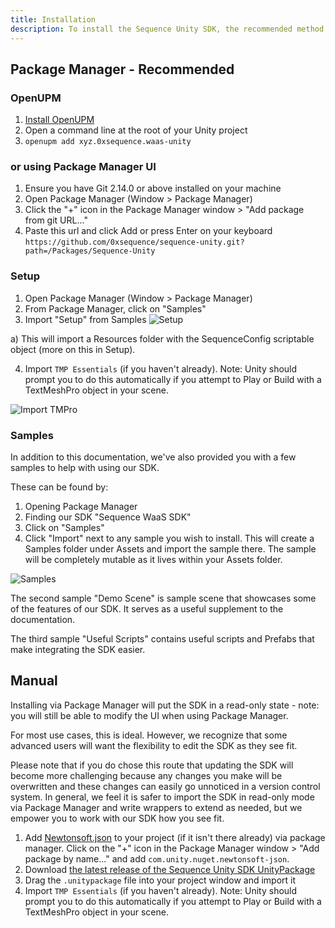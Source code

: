 ---
title: Installation
description: To install the Sequence Unity SDK, the recommended method is using OpenUPM or Package Manager UI.
---

## Package Manager - Recommended

### OpenUPM

1. [Install OpenUPM](https://openupm.com/#get-started-with-cli-optional)
2. Open a command line at the root of your Unity project
3. `openupm add xyz.0xsequence.waas-unity`

### or using Package Manager UI 

1. Ensure you have Git 2.14.0 or above installed on your machine
2. Open Package Manager (Window > Package Manager)
3. Click the "+" icon in the Package Manager window > "Add package from git URL..."
4. Paste this url and click Add or press Enter on your keyboard `https://github.com/0xsequence/sequence-unity.git?path=/Packages/Sequence-Unity`

### Setup
1. Open Package Manager (Window > Package Manager)
2. From Package Manager, click on "Samples"
3. Import "Setup" from Samples
![Setup](/images/unity/unity-import-setup.png)

a) This will import a Resources folder with the SequenceConfig scriptable object (more on this in Setup).

4. Import `TMP Essentials` (if you haven't already). Note: Unity should prompt you to do this automatically if you attempt to Play or Build with a TextMeshPro object in your scene.

![Import TMPro](/images/unity/unity-import-tmpro.png)

### Samples 

In addition to this documentation, we've also provided you with a few samples to help with using our SDK.

These can be found by:
1. Opening Package Manager
2. Finding our SDK "Sequence WaaS SDK"
3. Click on "Samples"
4. Click "Import" next to any sample you wish to install. This will create a Samples folder under Assets and import the sample there. The sample will be completely mutable as it lives within your Assets folder.

![Samples](/images/unity/unity-package-manager-samples.png)

The second sample "Demo Scene" is sample scene that showcases some of the features of our SDK. It serves as a useful supplement to the documentation.

The third sample "Useful Scripts" contains useful scripts and Prefabs that make integrating the SDK easier.

## Manual

Installing via Package Manager will put the SDK in a read-only state - note: you will still be able to modify the UI when using Package Manager. 

For most use cases, this is ideal. However, we recognize that some advanced users will want the flexibility to edit the SDK as they see fit.

Please note that if you do chose this route that updating the SDK will become more challenging because any changes you make will be overwritten and these changes can easily go unnoticed in a version control system. In general, we feel it is safer to import the SDK in read-only mode via Package Manager and write wrappers to extend as needed, but we empower you to work with our SDK how you see fit.

1. Add [Newtonsoft.json](https://docs.unity3d.com/Packages/com.unity.nuget.newtonsoft-json@3.0/manual/index.html) to your project (if it isn't there already) via package manager. Click on the "+" icon in the Package Manager window > "Add package by name..." and add `com.unity.nuget.newtonsoft-json`.
2. Download [the latest release of the Sequence Unity SDK UnityPackage](https://github.com/0xsequence/sequence-unity/releases)
3. Drag the `.unitypackage` file into your project window and import it
4. Import `TMP Essentials` (if you haven't already). Note: Unity should prompt you to do this automatically if you attempt to Play or Build with a TextMeshPro object in your scene.